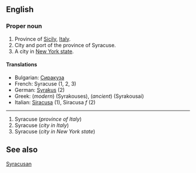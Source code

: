 ==English==

===Proper noun===

#Province of [[Sicily]], [[Italy]].
#City and port of the province of Syracuse.
#A city in [[New York|New York state]].

====Translations====

*Bulgarian: [[Сиракуза]]
*French: Syracuse (1, 2, 3)
*German: [[Syrakus]] (2)
*Greek: (''modern'') [[ ]] (Syrakouses), (''ancient'') [[ ]] (Syrakousai)
*Italian: [[Siracusa]] (1), Siracusa ''f'' (2)

----


#Syracuse (''province of Italy'')
#Syracuse (''city in Italy'')
#Syracuse (''city in New York state'')

==See also==

[[Syracusan]]